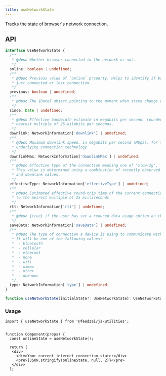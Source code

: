 ```yaml
---
title: useNetworkState
---
```

Tracks the state of browser's network connection.

## API

```typescript
interface UseNetworkState {
  /**
   * @desc Whether browser connected to the network or not.
   */
  online: boolean | undefined;
  /**
   * @desc Previous value of `online` property. Helps to identify if browser
   * just connected or lost connection.
   */
  previous: boolean | undefined;
  /**
   * @desc The {Date} object pointing to the moment when state change occurred.
   */
  since: Date | undefined;
  /**
   * @desc Effective bandwidth estimate in megabits per second, rounded to the
   * nearest multiple of 25 kilobits per seconds.
   */
  downlink: NetworkInformation['downlink'] | undefined;
  /**
   * @desc Maximum downlink speed, in megabits per second (Mbps), for the
   * underlying connection technology
   */
  downlinkMax: NetworkInformation['downlinkMax'] | undefined;
  /**
   * @desc Effective type of the connection meaning one of 'slow-2g', '2g', '3g', or '4g'.
   * This value is determined using a combination of recently observed round-trip time
   * and downlink values.
   */
  effectiveType: NetworkInformation['effectiveType'] | undefined;
  /**
   * @desc Estimated effective round-trip time of the current connection, rounded
   * to the nearest multiple of 25 milliseconds
   */
  rtt: NetworkInformation['rtt'] | undefined;
  /**
   * @desc {true} if the user has set a reduced data usage option on the user agent.
   */
  saveData: NetworkInformation['saveData'] | undefined;
  /**
   * @desc The type of connection a device is using to communicate with the network.
   * It will be one of the following values:
   *  - bluetooth
   *  - cellular
   *  - ethernet
   *  - none
   *  - wifi
   *  - wimax
   *  - other
   *  - unknown
   */
  type: NetworkInformation['type'] | undefined;
}

function useNetworkState(initialState?: UseNetworkState): UseNetworkState;
```

### Usage

```tsx
import { useNetworkState } from '@feedzai/js-utilities';


function Component(props) {
  const onlineState = useNetworkState();

  return (
   <div>
     <div>Your current internet connection state:</div>
     <pre>{JSON.stringify(onlineState, null, 2)}</pre>
   </div>
  );
```
